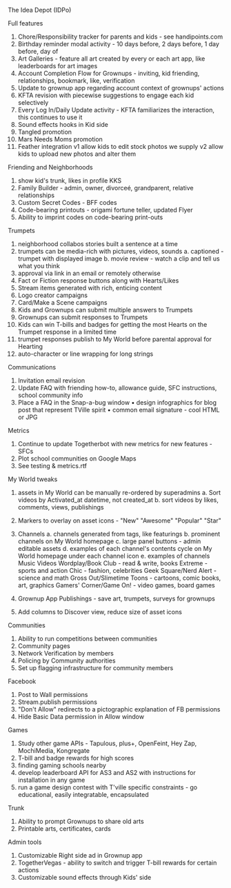 The Idea Depot (IDPo)

Full features
1. Chore/Responsibility tracker for parents and kids - see handipoints.com
2. Birthday reminder modal activity - 10 days before, 2 days before, 1 day before, day of
3. Art Galleries - feature all art created by every or each art app, like leaderboards for art images
4. Account Completion Flow for Grownups - inviting, kid friending, relationships, bookmark, like, verification
5. Update to grownup app regarding account context of grownups' actions
6. KFTA revision with piecewise suggestions to engage each kid selectively
7. Every Log In/Daily Update activity - KFTA familiarizes the interaction, this continues to use it
8. Sound effects hooks in Kid side
9. Tangled promotion
10. Mars Needs Moms promotion
11. Feather integration
	v1 allow kids to edit stock photos we supply
	v2 allow kids to upload new photos and alter them

Friending and Neighborhoods
1. show kid's trunk, likes in profile KKS
2. Family Builder - admin, owner, divorceé, grandparent, relative relationships
3. Custom Secret Codes - BFF codes
4. Code-bearing printouts - origami fortune teller, updated Flyer
5. Ability to imprint codes on code-bearing print-outs

Trumpets
1. neighborhood collabos stories built a sentence at a time
2. trumpets can be media-rich with pictures, videos, sounds
	a. captioned - trumpet with displayed image
	b. movie review - watch a clip and tell us what you think
3. approval via link in an email or remotely otherwise
4. Fact or Fiction response buttons along with Hearts/Likes
5. Stream items generated with rich, enticing content
6. Logo creator campaigns
7. Card/Make a Scene campaigns
8. Kids and Grownups can submit multiple answers to Trumpets
9. Grownups can submit responses to Trumpets
10. Kids can win T-bills and badges for getting the most Hearts on the Trumpet response in a limited time
11. trumpet responses publish to My World before parental approval for Hearting
12. auto-character or line wrapping for long strings

Communications
1. Invitation email revision
2. Update FAQ with friending how-to, allowance guide, SFC instructions, school community info
3. Place a FAQ in the Snap-a-bug window
• design infographics for blog post that represent TVille spirit
• common email signature - cool HTML or JPG

Metrics
1. Continue to update Togetherbot with new metrics for new features - SFCs
2. Plot school communities on Google Maps
3. See testing & metrics.rtf

My World tweaks
1. assets in My World can be manually re-ordered by superadmins
	a. Sort videos by Activated_at datetime, not created_at
	b. sort videos by likes, comments, views, publishings
2. Markers to overlay on asset icons - "New" "Awesome" "Popular"  "Star"
3. Channels
	a. channels generated from tags, like featurings
	b. prominent channels on My World homepage
	c. large panel buttons - admin editable assets
	d. examples of each channel's contents cycle on My World homepage under each channel icon
	e. examples of channels
		Music Videos
		Wordplay/Book Club - read & write, books
		Extreme - sports and action
		Chic - fashion, celebrities
		Geek Square/Nerd Alert - science and math
		Gross Out/Slimetime
		Toons - cartoons, comic books, art, graphics
		Gamers' Corner/Game On! - video games, board games

4. Grownup App Publishings - save art, trumpets, surveys for grownups
5. Add columns to Discover view, reduce size of asset icons

Communities
1. Ability to run competitions between communities
2. Community pages
3. Network Verification by members
4. Policing by Community authorities
5. Set up flagging infrastructure for community members

Facebook
1. Post to Wall permissions
2. Stream.publish permissions
3. "Don't Allow" redirects to a pictographic explanation of FB permissions
4. Hide Basic Data permission in Allow window

Games
1. Study other game APIs - Tapulous, plus+, OpenFeint, Hey Zap, MochiMedia, Kongregate
2. T-bill and badge rewards for high scores
3. finding gaming schools nearby
4. develop leaderboard API for AS3 and AS2 with instructions for installation in any game
5. run a game design contest with T'ville specific constraints - go educational, easily integratable, encapsulated

Trunk
1. Ability to prompt Grownups to share old arts
2. Printable arts, certificates, cards

Admin tools
1. Customizable Right side ad in Grownup app
2. TogetherVegas - ability to switch and trigger T-bill rewards for certain actions
3. Customizable sound effects through Kids' side